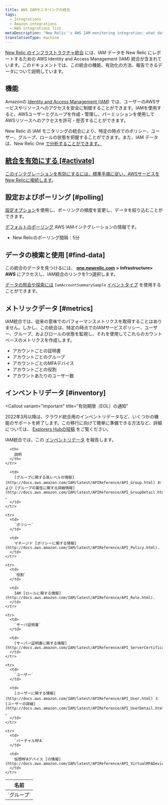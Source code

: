 ```yaml
---
title: AWS IAMモニタリングの統合
tags:
  - Integrations
  - Amazon integrations
  - AWS integrations list
metaDescription: 'New Relic''s AWS IAM monitoring integration: what data it reports, and how to enable it.'
translationType: machine
---
```


[New Relic のインフラストラクチャ統合](/docs/infrastructure/integrations-getting-started/getting-started/introduction-infrastructure-integrations) には、IAM データを New Relic にレポートするための AWS Identity and Access Management (IAM) 統合が含まれています。このドキュメントでは、この統合の機能、有効化の方法、報告できるデータについて説明しています。

## 機能

Amazonの [Identity and Access Management (IAM)](https://aws.amazon.com/iam/) では、ユーザーのAWSサービスやリソースへのアクセスを安全に制御することができます。IAMを使用すると、AWSユーザーとグループを作成・管理し、パーミッションを使用してAWSリソースへのアクセスを許可・拒否することができます。

New Relic の IAM モニタリングの統合により、特定の時点でのポリシー、ユーザー、グループ、ロールの状態を把握することができます。また、IAM データは、New Relic One [で分析することができます。](/docs/infrastructure/infrastructure-integrations/getting-started/connect-aws-integrations-infrastructure#insights)

## [統合を有効にする [#activate]](/docs/infrastructure/infrastructure-integrations/getting-started/connect-aws-integrations-infrastructure#insights)

[このインテグレーションを有効にするには、標準手順に従い、](/docs/infrastructure/infrastructure-integrations/getting-started/connect-aws-integrations-infrastructure#insights)[AWSサービスをNew Relicに接続します](/docs/infrastructure/infrastructure-integrations/getting-started/connect-aws-integrations-infrastructure)。

## 設定およびポーリング [#polling]

[設定オプション](/docs/integrations/new-relic-integrations/getting-started/configure-polling-frequency-data-collection-cloud-integrations)を使用し、ポーリングの頻度を変更し、データを絞り込むことができます。

[デフォルトのポーリング](/docs/infrastructure/amazon-integrations/aws-integrations-list/aws-polling-intervals-infrastructure-integrations) AWS IAMインテグレーションの情報です。

* New Relicのポーリング間隔：5分

## データの検索と使用 [#find-data]

この統合のデータを見つけるには、 [**one.newrelic.com**](http://one.newrelic.com) **> Infrastructure> AWS** にアクセスし、IAM統合のリンクを1つ選択します。

[データの照会や探索には](/docs/using-new-relic/data/understand-data/query-new-relic-data) `IamAccountSummarySample` [イベントタイプ](/docs/insights/use-insights-ui/getting-started/introduction-new-relic-insights#event-type) を使用することができます。

## メトリックデータ [#metrics]

IAM統合では、従来の意味でのパフォーマンスメトリクスを取得することはありません。しかし、この統合は、特定の時点でのIAMサービスポリシー、ユーザー、グループ、およびロールの状態を監視し、それを使用してこれらのカウントベースのメトリクスを作成します。

* アカウントごとの証明書
* アカウントごとのグループ
* アカウントごとのMFAデバイス
* アカウントごとの役割
* アカウントあたりのユーザー数

## インベントリデータ [#inventory]

<Callout
  variant="important"
  title="有効期限（EOL）の通知"
>
  2022年3月以降は、クラウド統合用のインベントリデータなど、いくつかの機能のサポートを終了します。この移行に向けて簡単に準備できる方法など、詳細については、 [Explorers Hubの投稿](https://discuss.newrelic.com/t/important-upcoming-changes-to-capabilities-and-support-across-errors-classic-labels-service-infrastructure-on-host-snmp-integration-and-inventory-data-in-cloud-integrations/175370) をご覧ください。
</Callout>

IAM統合では、この [インベントリデータ](/docs/infrastructure/integrations-getting-started/getting-started/understand-integration-data-data-types#inventory-data) を報告します。

<table>
  <thead>
    <tr>
      <th width={285}>
        名前
      </th>

      <th>
        説明
      </th>
    </tr>
  </thead>

  <tbody>
    <tr>
      <td>
        `グループ`
      </td>

      <td>
        [グループに関する高レベルの情報](http://docs.aws.amazon.com/IAM/latest/APIReference/API_Group.html) および [グループの属性に関する詳細情報](http://docs.aws.amazon.com/IAM/latest/APIReference/API_GroupDetail.html) 。
      </td>
    </tr>

    <tr>
      <td>
        `ポリシー`
      </td>

      <td>
        マネージド [ポリシーに関する情報](http://docs.aws.amazon.com/IAM/latest/APIReference/API_Policy.html).
      </td>
    </tr>

    <tr>
      <td>
        `役割`
      </td>

      <td>
        IAM [ロールに関する情報](http://docs.aws.amazon.com/IAM/latest/APIReference/API_Role.html).
      </td>
    </tr>

    <tr>
      <td>
        `サーバ証明書`
      </td>

      <td>
        [サーバー証明書に関する情報](http://docs.aws.amazon.com/IAM/latest/APIReference/API_ServerCertificate.html).
      </td>
    </tr>

    <tr>
      <td>
        `ユーザー`
      </td>

      <td>
        [ユーザーに関する情報](http://docs.aws.amazon.com/IAM/latest/APIReference/API_User.html) と [ユーザーの詳細](http://docs.aws.amazon.com/IAM/latest/APIReference/API_UserDetail.html) 。
      </td>
    </tr>

    <tr>
      <td>
        `バーチャルMFA`
      </td>

      <td>
        仮想MFAデバイス [の情報](http://docs.aws.amazon.com/IAM/latest/APIReference/API_VirtualMFADevice.html).
      </td>
    </tr>
  </tbody>
</table>
